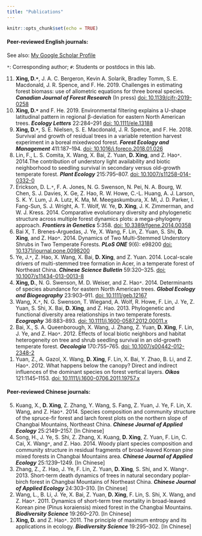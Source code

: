 ```yaml
---
title: "Publications"
---
```


```r
knitr::opts_chunk$set(echo = TRUE)
```

#### Peer-reviewed English journals:

See also: [My Google Scholar Profile](https://scholar.google.com/citations?user=v61F98cAAAAJ&hl=en)

`*`: Corresponding author; `#`: Students or postdocs in this lab.


<ol reversed>
<li>**Xing, D.`*`**, J. A. C. Bergeron, Kevin A. Solarik, Bradley Tomm, S. E. Macdonald, J. R. Spence, and F. He. 2019. Challenges in estimating forest biomass: use of allometric equations for three boreal species. __*Canadian Journal of Forest Research*__ (In press) [doi: 10.1139/cjfr-2019-0258](https://doi.org/10.1139/cjfr-2019-0258) </li>

<li> **Xing, D.`*`** and F. He. 2019. Environmental filtering explains a U-shape latitudinal pattern in regional β-deviation for eastern North American trees. __*Ecology Letters*__ 22:284–291 [doi: 10.1111/ele.13188](https://doi.org/10.1111/ele.13188) </li>

<li> **Xing, D.`*`**, S. E. Nielsen, S. E. Macdonald, J. R. Spence, and F. He. 2018. Survival and growth of residual trees in a variable retention harvest experiment in a boreal mixedwood forest. __*Forest Ecology and Management*__ 411:187–194. [doi: 10.1016/j.foreco.2018.01.026](https://doi.org/10.1016/j.foreco.2018.01.026) </li>

<li> Lin, F., L. S. Comita, X. Wang, X. Bai, Z. Yuan, **D. Xing**, and Z. Hao`*`. 2014.The contribution of understory light availability and biotic neighborhood to seedling survival in secondary versus old-growth temperate forest. __*Plant Ecology*__ 215:795–807. [doi: 10.1007/s11258-014-0332-0](https://doi.org/10.1007/s11258-014-0332-0) </li>

<li> Erickson, D. L.`*`, F. A. Jones, N. G. Swenson, N. Pei, N. A. Bourg, W. Chen, S. J. Davies, X. Ge, Z. Hao, R. W. Howe, C.-L. Huang, A. J. Larson, S. K. Y. Lum, J. A. Lutz, K. Ma, M. Meegaskumbura, X. Mi, J. D. Parker, I. Fang-Sun, S. J. Wright, A. T. Wolf, W. Ye, **D. Xing**, J. K. Zimmerman, and W. J. Kress. 2014. Comparative evolutionary diversity and phylogenetic structure across multiple forest dynamics plots: a mega-phylogeny approach. __*Frontiers in Genetics*__ 5:358. [doi: 10.3389/fgene.2014.00358](https://doi.org/10.3389/fgene.2014.00358) </li>

<li> Bai X, T. Brenes-Arguedas, J. Ye, X. Wang, F. Lin, Z. Yuan, S. Shi, **D. Xing**, and Z. Hao`*`. 2014. Dynamics of Two Multi-Stemmed Understory Shrubs in Two Temperate Forests. __*PLoS ONE*__ 9(6): e98200 [doi: 10.1371/journal.pone.0098200](https://doi.org/10.1371/journal.pone.0098200) </li>

<li> Ye, J.`*`, Z. Hao, X. Wang, X. Bai, **D. Xing**, and Z. Yuan. 2014. Local-scale drivers of multi-stemmed tree formation in Acer, in a temperate forest of Northeast China. __*Chinese Science Bulletin*__ 59:320–325. [doi: 10.1007/s11434-013-0013-8](https://doi.org/10.1007/s11434-013-0013-8) </li>

<li> **Xing, D.**, N. G. Swenson, M. D. Weiser, and Z. Hao`*`. 2014. Determinants of species abundance for eastern North American trees. __*Global Ecology and Biogeography*__ 23:903–911. [doi: 10.1111/geb.12167](https://doi.org/10.1111/geb.12167) </li>

<li> Wang, X.`*`, N. G. Swenson, T. Wiegand, A. Wolf, R. Howe, F. Lin, J. Ye, Z. Yuan, S. Shi, X. Bai, **D. Xing**, and Z. Hao. 2013. Phylogenetic and functional diversity area relationships in two temperate forests. __*Ecography*__ 36:883–893. [doi: 10.1111/j.1600-0587.2012.00011.x](https://doi.org/10.1111/j.1600-0587.2012.00011.x) </li>

<li> Bai, X., S. A. Queenborough, X. Wang, J. Zhang, Z. Yuan, **D. Xing**, F. Lin, J. Ye, and Z. Hao`*`. 2012. Effects of local biotic neighbors and habitat heterogeneity on tree and shrub seedling survival in an old-growth temperate forest. __*Oecologia*__ 170:755–765. [doi: 10.1007/s00442-012-2348-2](https://doi.org/10.1007/s00442-012-2348-2) </li>

<li> Yuan, Z., A. Gazol, X. Wang, **D. Xing**, F. Lin, X. Bai, Y. Zhao, B. Li, and Z. Hao`*`. 2012. What happens below the canopy? Direct and indirect influences of the dominant species on forest vertical layers. __*Oikos*__ 121:1145–1153. [doi: 10.1111/j.1600-0706.2011.19757.x](https://doi.org/10.1007/s00442-012-2348-2) </li>
</ol>

#### Peer-reviewed Chinese journals:

<ol reversed>
<li> Kuang, X., **D. Xing**, Z. Zhang, Y. Wang, S. Fang, Z. Yuan, J. Ye, F. Lin, X. Wang, and Z. Hao`*`. 2014. Species composition and community structure of the spruce-fir forest and larch forest plots on the northern slope of Changbai Mountains, Northeast China. __*Chinese Journal of Applied Ecology*__ 25:2149–2157. [In Chinese] </li>

<li> Song, H., J. Ye, S. Shi, Z. Zhang, X. Kuang, **D. Xing**, Z. Yuan, F. Lin, C. Cai, X. Wang`*`, and Z. Hao. 2014. Woody plant species composition and community structure in residual fragments of broad-leaved Korean pine mixed forests in Changbai Mountains area. __*Chinese Journal of Applied Ecology*__ 25:1239–1249. [In Chinese] </li>

<li> Zhang, Z., Z. Hao, J. Ye, F. Lin, Z. Yuan, **D. Xing**, S. Shi, and X. Wang`*`. 2013. Short-term death dynamics of trees in natural secondary poplar-birch forest in Changbai Mountains of Northeast China. __*Chinese Journal of Applied Ecology*__ 24:303–310. [In Chinese] </li>

<li> Wang, L., B. Li, J. Ye, X. Bai, Z. Yuan, **D. Xing**, F. Lin, S. Shi, X. Wang, and Z. Hao`*`. 2011. Dynamics of short-term tree mortality in broad-leaved Korean pine (Pinus koraiensis) mixed forest in the Changbai Mountains. __*Biodiversity Science*__ 19:260–270. [In Chinese] </li>

<li> **Xing, D.** and Z. Hao`*`. 2011. The principle of maximum entropy and its applications in ecology. __*Biodiversity Science*__ 19:295–302. [In Chinese] </li> 
</ol>

